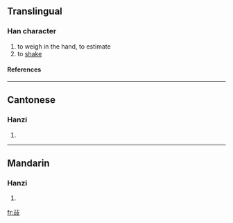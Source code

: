 ==Translingual==
===Han character===
{{Han char|rn=66|rad=攴|as=05|sn=9|four=2164<sub>7</sub>|canj=卜口卜水 (YRYE)}}
# to weigh in the hand, to estimate
# to [[shake]]
====References====
{{Han ref|kx=0469.190|dkj=13155|dj=0819.070|hdz=21452.050|uh=6541|ud=25921|bh=CEE7|bd=52967}}

----
==Cantonese==
===Hanzi===
{{yue-hanzi|jyut=|y=dim1}}
# {{defn|Cantonese}}

----
==Mandarin==
===Hanzi===
{{cmn-hanzi|pin=[[diān]] ([[dian1]])|wg=tien<sup>1</sup>}}
# {{defn|Mandarin}}

[[fr:敁]]